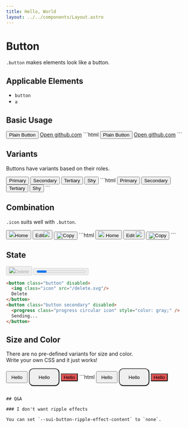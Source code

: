 ```yaml
---
title: Hello, World
layout: ../../components/Layout.astro
---
```



# Button

`.button` makes elements look like a button.

## Applicable Elements

- `button`
- `a`

## Basic Usage

<SamplePane>
  <button class="button">Plain Button</button>
  <a class="button" href="https://github.com" target="_blank">Open github.com</a>
</SamplePane>
```html
<button class="button">Plain Button</button>
<a class="button" href="https://github.com" target="_blank">Open github.com</a>
```

## Variants

Buttons have variants based on their roles.

<SamplePane>
  <button class="button">Primary</button>
  <button class="button secondary">Secondary</button>
  <button class="button tertiary">Tertiary</button>
  <button class="button shy">Shy</button>
</SamplePane>
```html
<button class="button">Primary</button>
<button class="button secondary">Secondary</button>
<button class="button tertiary">Tertiary</button>
<button class="button shy">Shy</button>
```

## Combination

`.icon` suits well with `.button`.

<SamplePane>
  <button class="button"><img class="icon" src="/home.svg" />Home</button>
  <button class="button secondary">Edit<img class="icon" src="/edit.svg" /></button>
  <button class="button tertiary"><img class="icon" src="/copy.svg" alt="Copy" /></button>
</SamplePane>
```html
<button class="button">
  <img class="icon" src="/home.svg" />
  Home
</button>
<button class="button secondary">
  Edit
  <img class="icon" src="/edit.svg" />
</button>
<button class="button tertiary">
  <img class="icon" src="/copy.svg" alt="Copy" />
</button>
```

## State

<SamplePane>
  <button class="button" disabled><img class="icon" src="/delete.svg"/>Delete</button>
  <button class="button secondary" disabled><progress class="progress circular icon" style="color: gray;" />Sending...</button>
</SamplePane>

```html
<button class="button" disabled>
  <img class="icon" src="/delete.svg"/>
  Delete
</button>
<button class="button secondary" disabled>
  <progress class="progress circular icon" style="color: gray;" />
  Sending...
</button>
```

## Size and Color

There are no pre-defined variants for size and color.  
Write your own CSS and it just works!

<SamplePane>
  <button class="button my-small">Hello</button>
  <button class="button my-large">Hello</button>
  <button class="button my-destructive">Hello</button>
</SamplePane>
```html
<button class="button my-small">Hello</button>
<button class="button my-large">Hello</button>
<button class="button my-destructive">Hello</button>

<style>
  .button.my-small {
    height: 32px;
    padding: 0 12px;
  }
  .button.my-large {
    height: 48px;
    border-radius: 12px;
    padding: 0 24px;
  }
  .button.my-destructive {
    background-color: rgb(225 83 83);
  }
</style>
```

## Q&A

### I don't want ripple effects

You can set `--sui-button-ripple-effect-content` to `none`.
